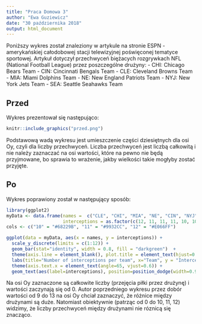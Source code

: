 ---
title: "Praca Domowa 3"
author: "Ewa Guziewicz"
date: "30 października 2018"
output: html_document
---

Poniższy wykres został znaleziony w artykule na stronie ESPN - amerykańskiej całodobowej stacji telewizyjnej poświęconej tematyce sportowej. Artykuł dotyczył przechwyceń biężacych rozgrywkach NFL (National Football League) przez poszczególne drużyny:
  - CHI: Chicago Bears Team
  - CIN: Cincinnati Bengals Team
  - CLE: Cleveland Browns Team
  - MIA: Miami Dolphins Team
  - NE: New England Patriots Team
  - NYJ: New York Jets Team
  - SEA: Seattle Seahawks Team

## Przed

Wykres prezentował się następująco:

```{r}
knitr::include_graphics("przed.png")

```

Podstawową wadą wykresu jest umieszczenie części dziesiętnych dla osi Oy, czyli dla liczby przechwyceń. Liczba przechwyceń jest liczbą całkowitą i nie należy zaznaczać na osi wartości, które na pewno nie będą przyjmowane, bo sprawia to wrażenie, jakby wielkości takie mogłyby zostać przyjęte.

## Po

Wykres poprawiony został w następujący sposób:


```{r}
library(ggplot2)
myData <- data.frame(names =  c("CLE", "CHI", "MIA", "NE", "CIN", "NYJ", "SEA"), 
                     interceptions = as.factor(c(12, 11, 11, 11, 10, 10, 10)))
cols <- c("10" = "#68229B", "11" = "#9932CC", "12" = "#E066FF")

ggplot(data = myData, aes(x = names, y = interceptions)) + 
  scale_y_discrete(limits = c(1:12)) +
  geom_bar(stat="identity", width = 0.8, fill = "darkgreen")  + 
  theme(axis.line = element_blank(), plot.title = element_text(hjust=0.5)) +
  labs(title="Number of interceptions per team", x="Team", y = "Interceptions") +
  theme(axis.text.x = element_text(angle=65, vjust=0.6)) +
  geom_text(aes(label=interceptions), position=position_dodge(width=0.9), vjust=-0.25) 
```

Na osi Oy zaznaczone są całkowite liczby (przejęcia piłki przez drużynę) i wartości zaczynają się od 0. Autor poprzedniego wykresu przez dobór wartości od 9 do 13 na osi Oy chciał zaznaczyć, że różnice między drużynami są duże. Natomiast obiektywnie (patrząc od 0 do 10, 11, 12) widzimy, że liczby przechwyceń między drużynami nie róznicą się znacząco.


